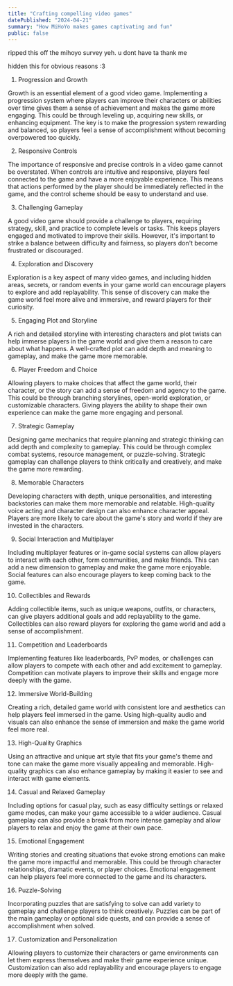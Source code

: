 ```yaml
---
title: "Crafting compelling video games"
datePublished: "2024-04-21"
summary: "How MiHoYo makes games captivating and fun"
public: false
---
```


ripped this off the mihoyo survey yeh. u dont have ta thank me

hidden this for obvious reasons :3

1. Progression and Growth 

Growth is an essential element of a good video game. Implementing a progression system where players can improve their characters or abilities over time gives them a sense of achievement and makes the game more engaging. This could be through leveling up, acquiring new skills, or enhancing equipment. The key is to make the progression system rewarding and balanced, so players feel a sense of accomplishment without becoming overpowered too quickly.

2. Responsive Controls 

The importance of responsive and precise controls in a video game cannot be overstated. When controls are intuitive and responsive, players feel connected to the game and have a more enjoyable experience. This means that actions performed by the player should be immediately reflected in the game, and the control scheme should be easy to understand and use.

3. Challenging Gameplay

 A good video game should provide a challenge to players, requiring strategy, skill, and practice to complete levels or tasks. This keeps players engaged and motivated to improve their skills. However, it's important to strike a balance between difficulty and fairness, so players don't become frustrated or discouraged.

4. Exploration and Discovery 

Exploration is a key aspect of many video games, and including hidden areas, secrets, or random events in your game world can encourage players to explore and add replayability. This sense of discovery can make the game world feel more alive and immersive, and reward players for their curiosity.

5. Engaging Plot and Storyline 

A rich and detailed storyline with interesting characters and plot twists can help immerse players in the game world and give them a reason to care about what happens. A well-crafted plot can add depth and meaning to gameplay, and make the game more memorable.

6. Player Freedom and Choice 

Allowing players to make choices that affect the game world, their character, or the story can add a sense of freedom and agency to the game. This could be through branching storylines, open-world exploration, or customizable characters. Giving players the ability to shape their own experience can make the game more engaging and personal.

7. Strategic Gameplay 

Designing game mechanics that require planning and strategic thinking can add depth and complexity to gameplay. This could be through complex combat systems, resource management, or puzzle-solving. Strategic gameplay can challenge players to think critically and creatively, and make the game more rewarding.

8. Memorable Characters 

Developing characters with depth, unique personalities, and interesting backstories can make them more memorable and relatable. High-quality voice acting and character design can also enhance character appeal. Players are more likely to care about the game's story and world if they are invested in the characters.

9. Social Interaction and Multiplayer 

Including multiplayer features or in-game social systems can allow players to interact with each other, form communities, and make friends. This can add a new dimension to gameplay and make the game more enjoyable. Social features can also encourage players to keep coming back to the game.

10. Collectibles and Rewards 

Adding collectible items, such as unique weapons, outfits, or characters, can give players additional goals and add replayability to the game. Collectibles can also reward players for exploring the game world and add a sense of accomplishment.

11. Competition and Leaderboards 

Implementing features like leaderboards, PvP modes, or challenges can allow players to compete with each other and add excitement to gameplay. Competition can motivate players to improve their skills and engage more deeply with the game.

12. Immersive World-Building 

Creating a rich, detailed game world with consistent lore and aesthetics can help players feel immersed in the game. Using high-quality audio and visuals can also enhance the sense of immersion and make the game world feel more real.

13. High-Quality Graphics 

Using an attractive and unique art style that fits your game's theme and tone can make the game more visually appealing and memorable. High-quality graphics can also enhance gameplay by making it easier to see and interact with game elements.

14. Casual and Relaxed Gameplay 

Including options for casual play, such as easy difficulty settings or relaxed game modes, can make your game accessible to a wider audience. Casual gameplay can also provide a break from more intense gameplay and allow players to relax and enjoy the game at their own pace.

15. Emotional Engagement 

Writing stories and creating situations that evoke strong emotions can make the game more impactful and memorable. This could be through character relationships, dramatic events, or player choices. Emotional engagement can help players feel more connected to the game and its characters.

16. Puzzle-Solving 

Incorporating puzzles that are satisfying to solve can add variety to gameplay and challenge players to think creatively. Puzzles can be part of the main gameplay or optional side quests, and can provide a sense of accomplishment when solved.

17. Customization and Personalization 

Allowing players to customize their characters or game environments can let them express themselves and make their game experience unique. Customization can also add replayability and encourage players to engage more deeply with the game.